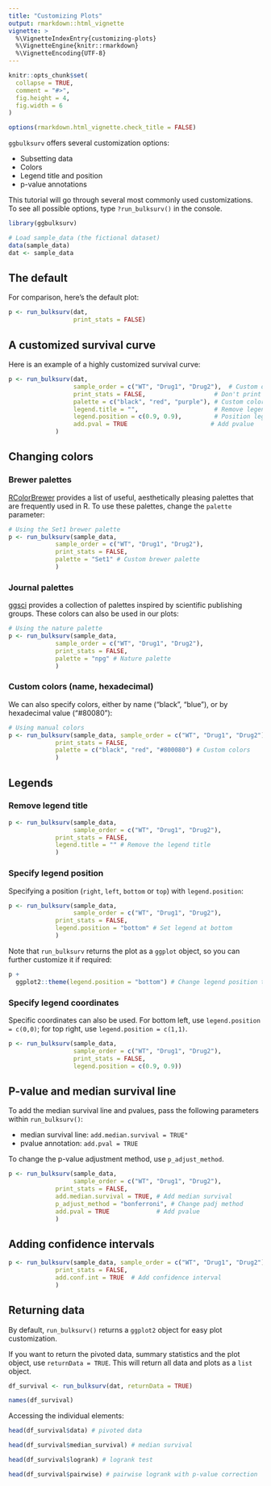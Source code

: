 ```yaml
---
title: "Customizing Plots"
output: rmarkdown::html_vignette
vignette: >
  %\VignetteIndexEntry{customizing-plots}
  %\VignetteEngine{knitr::rmarkdown}
  %\VignetteEncoding{UTF-8}
---
```


```r
knitr::opts_chunk$set(
  collapse = TRUE,
  comment = "#>",
  fig.height = 4,
  fig.width = 6
)

options(rmarkdown.html_vignette.check_title = FALSE)
```


`ggbulksurv` offers several customization options:

- Subsetting data
- Colors
- Legend title and position
- p-value annotations

This tutorial will go through several most commonly used customizations. To see all possible options, type `?run_bulksurv()` in the console. 


```r
library(ggbulksurv)
```


```r
# Load sample_data (the fictional dataset)
data(sample_data)
dat <- sample_data
```

## The default

For comparison, here's the default plot: 

```r
p <- run_bulksurv(dat,
                  print_stats = FALSE)
```


## A customized survival curve

Here is an example of a highly customized survival curve: 

```r
p <- run_bulksurv(dat, 
                  sample_order = c("WT", "Drug1", "Drug2"),  # Custom order
                  print_stats = FALSE,                   # Don't print stats
                  palette = c("black", "red", "purple"), # Custom colors
                  legend.title = "",                     # Remove legend title ("Condition")
                  legend.position = c(0.9, 0.9),         # Position legend at top right
                  add.pval = TRUE                       # Add pvalue
             )
```


## Changing colors

### Brewer palettes

[RColorBrewer](https://r-graph-gallery.com/38-rcolorbrewers-palettes.html) provides a list of useful, aesthetically pleasing palettes that are frequently used in R. To use these palettes, change the `palette` parameter: 

```r
# Using the Set1 brewer palette
p <- run_bulksurv(sample_data, 
             sample_order = c("WT", "Drug1", "Drug2"),
             print_stats = FALSE,
             palette = "Set1" # Custom brewer palette
             )
```

### Journal palettes

[ggsci](https://nanx.me/ggsci/index.html) provides a collection of palettes inspired by scientific publishing groups. These colors can also be used in our plots: 

```r
# Using the nature palette
p <- run_bulksurv(sample_data, 
             sample_order = c("WT", "Drug1", "Drug2"),
             print_stats = FALSE,
             palette = "npg" # Nature palette
             )
```

### Custom colors (name, hexadecimal)

We can also specify colors, either by name ("black", "blue"), or by hexadecimal value ("#80080"): 

```r
# Using manual colors
p <- run_bulksurv(sample_data, sample_order = c("WT", "Drug1", "Drug2"),
             print_stats = FALSE,
             palette = c("black", "red", "#800080") # Custom colors
             )
```

## Legends

### Remove legend title

```r
p <- run_bulksurv(sample_data, 
                  sample_order = c("WT", "Drug1", "Drug2"),
             print_stats = FALSE,
             legend.title = "" # Remove the legend title
             )
```

### Specify legend position

Specifying a position (`right`, `left`, `bottom` or `top`) with `legend.position`:

```r
p <- run_bulksurv(sample_data, 
                  sample_order = c("WT", "Drug1", "Drug2"),
             print_stats = FALSE,
             legend.position = "bottom" # Set legend at bottom
             )
```

Note that `run_bulksurv` returns the plot as a `ggplot` object, so you can further customize it if required: 

```r
p + 
  ggplot2::theme(legend.position = "bottom") # Change legend position to be at bottom
```


### Specify legend coordinates

Specific coordinates can also be used. For bottom left, use `legend.position = c(0,0)`; for top right, use `legend.position = c(1,1)`.

```r
p <- run_bulksurv(sample_data, 
                  sample_order = c("WT", "Drug1", "Drug2"),
                  print_stats = FALSE,
                  legend.position = c(0.9, 0.9))
```

## P-value and median survival line

To add the median survival line and pvalues, pass the following parameters within `run_bulksurv()`:

- median survival line: `add.median.survival = TRUE"`
- pvalue annotation: `add.pval = TRUE`

To change the p-value adjustment method, use `p_adjust_method`. 

```r
p <- run_bulksurv(sample_data, 
                  sample_order = c("WT", "Drug1", "Drug2"),
             print_stats = FALSE,
             add.median.survival = TRUE, # Add median survival
             p_adjust_method = "bonferroni", # Change padj method
             add.pval = TRUE             # Add pvalue
             )
```

## Adding confidence intervals

```r
p <- run_bulksurv(sample_data, sample_order = c("WT", "Drug1", "Drug2"),
             print_stats = FALSE,
             add.conf.int = TRUE  # Add confidence interval
             )
```

## Returning data

By default, `run_bulksurv()` returns a `ggplot2` object for easy plot customization. 

If you want to return the pivoted data, summary statistics and the plot object, use `returnData = TRUE`. This will return all data and plots as a `list` object. 

```r
df_survival <- run_bulksurv(dat, returnData = TRUE)

names(df_survival)
```

Accessing the individual elements: 
```r
head(df_survival$data) # pivoted data
```


```r
head(df_survival$median_survival) # median survival
```


```r
head(df_survival$logrank) # logrank test
```


```r
head(df_survival$pairwise) # pairwise logrank with p-value correction
```


